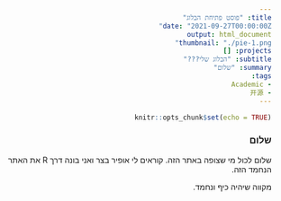 ```yaml
---
title: "פוסט פתיחת הבלוג"
date: "2021-09-27T00:00:00Z"
output: html_document
thumbnail: "./pie-1.png"
projects: []
subtitle: "הבלוג שלי???"
summary: "שלום"
tags:
- Academic
- 开源
---
```


<html dir="rtl">

```r
knitr::opts_chunk$set(echo = TRUE)
```



### שלום

שלום לכול מי שצופה באתר הזה. קוראים לי אופיר בצר ואני בונה דרך 
R 
את האתר הנחמד הזה.

  
מקווה שיהיה כיף ונחמד.


